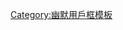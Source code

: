 <noinclude></noinclude>{{Userbox
  |border-c = white
  |border-s = 1
  |id-c     = white
  |info-c   = black
  |info-s   = 11
  |info-fc  = white
  |id       = [[File:我爸是李刚.png‎|60px]]
  |info     = 這個用戶的爸爸是'''[[河北大学“10·16”交通肇事案|<span style="color: white;">李刚</span>]]'''。
}}
<includeonly>[[Category:爸爸是李刚的维基人|{{PAGENAME}}]]</includeonly>
<noinclude>{{Documentation}}[[Category:幽默用戶框模板]]</noinclude>